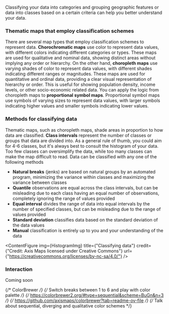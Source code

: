 
Classifying your data into categories and grouping geographic features or data into classes based on a certain criteria can help you better understand your data. 

### Thematic maps that employ classification schemes

There are several map types that employ classification schemes to represent data. 
**Chorochromatic maps** use color to represent data values, with different colors indicating different categories or types. 
These maps are used for qualitative and nominal data, showing distinct areas without implying any order or hierarchy.
On the other hand, **choropleth maps** use varying shades of color to represent data values, with different shades indicating different ranges or magnitudes. 
These maps are used for quantitative and ordinal data, providing a clear visual representation of hierarchy or order.
This is useful for showing population density, income levels, or other socio-economic related data.
You can apply the logic from choropleth maps to **proportional symbol maps**.
Proportional symbol maps use symbols of varying sizes to represent data values, with larger symbols indicating higher values and smaller symbols indicating lower values. 

### Methods for classifying data

Thematic maps, such as choropleth maps, shade areas in proportion to how data are classified.
**Class intervals** represent the number of classes or groups that data are divided into.
As a general rule of thumb, you could aim for 4-6 classes, but it's always best to consult the histogram of your data. 
Too few classes can oversimplify the data, while too many classes can make the map difficult to read.
Data can be classified with any one of the following methods 
- **Natural breaks** (jenks) are based on natural groups by an automated program, minimizing the variance within classes and maximizing the variance between classes
- **Quantile** observations are equal across the class intervals, but can be misleading due to each class having an equal number of observations, completely ignoring the range of values provided
- **Equal interval** divides the range of data into equal intervals by the number of specified classes, but can be misleading due to the range of values provided
- **Standard deviation** classifies data based on the standard deviation of the data values
- **Manual** classification is entirely up to you and your understanding of the data

<ContentFigure
  img={HistogramImg}
  title={"Classifying data"}
  credit={"Credit: Axis Maps licensed under Creative Commons"}
  url={"https://creativecommons.org/licenses/by-nc-sa/4.0/"}
/>

### Interaction

Coming soon

{/* ColorBrewer */}
{/* Switch breaks between 1 to 6 and play with color palette */}
{/* https://colorbrewer2.org/#type=sequential&scheme=BuGn&n=3 */}
{/* https://github.com/axismaps/colorbrewer?tab=readme-ov-file */}
{/* Talk about sequential, diverging and qualitative color schemes */}
